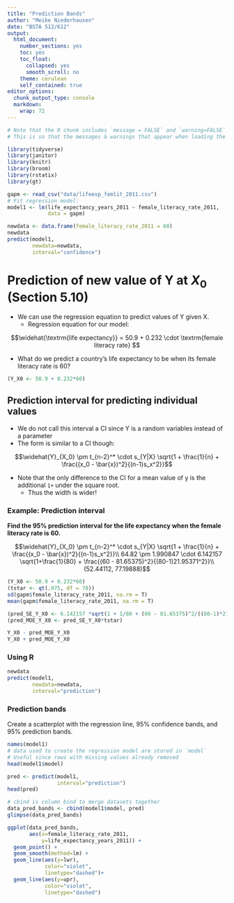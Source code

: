 ```yaml
---
title: "Prediction Bands"
author: "Meike Niederhausen"
date: "BSTA 512/612"
output:
  html_document:
    number_sections: yes
    toc: yes
    toc_float:
      collapsed: yes
      smooth_scroll: no
    theme: cerulean
    self_contained: true
editor_options: 
  chunk_output_type: console
  markdown: 
    wrap: 72
---
```


```r
# Note that the R chunk includes `message = FALSE` and `warning=FALSE` in the first line. 
# This is so that the messages & warnings that appear when loading the packages don't show up in the knitted html file.

library(tidyverse)
library(janitor)
library(knitr)
library(broom)
library(rstatix)
library(gt)
```

```r
gapm <- read_csv("data/lifeexp_femlit_2011.csv")
# Fit regression model:
model1 <- lm(life_expectancy_years_2011 ~ female_literacy_rate_2011,
             data = gapm)
```

```r
newdata <- data.frame(female_literacy_rate_2011 = 60) 
newdata
predict(model1, 
        newdata=newdata, 
        interval="confidence")
```

# Prediction of new value of Y at $X_0$ (Section 5.10)

-   We can use the regression equation to predict values of Y given X.
    -   Regression equation for our model:

$$\widehat{\textrm{life expectancy}} = 50.9 + 0.232 \cdot \textrm{female literacy rate} $$

-   What do we predict a country's life expectancy to be when its female literacy rate is 60?

```r
(Y_X0 <- 50.9 + 0.232*60)
```

## Prediction interval for predicting individual values

-   We do not call this interval a CI since Y is a random variables instead of a parameter
-   The form is similar to a CI though:

$$\widehat{Y}_{X_0} \pm t_{n-2}^* \cdot s_{Y|X} \sqrt{1 + \frac{1}{n} + \frac{(x_0 - \bar{x})^2}{(n-1)s_x^2}}$$

-   Note that the only difference to the CI for a mean value of y is the additional `1+` under the square root.
    -   Thus the width is wider!

### Example: Prediction interval

**Find the 95% prediction interval for the life expectancy when the female literacy rate is 60.**

$$\widehat{Y}_{X_0} \pm t_{n-2}^* \cdot s_{Y|X} \sqrt{1 + \frac{1}{n} + \frac{(x_0 - \bar{x})^2}{(n-1)s_x^2}}\\
64.82 \pm 1.990847 \cdot 6.142157 \sqrt{1+\frac{1}{80} + \frac{(60 - 81.65375)^2}{(80-1)21.95371^2}}\\
(52.44112, 77.19888)$$

```r
(Y_X0 <- 50.9 + 0.232*60)
(tstar <- qt(.975, df = 78))
sd(gapm$female_literacy_rate_2011, na.rm = T)
mean(gapm$female_literacy_rate_2011, na.rm = T)

(pred_SE_Y_X0 <- 6.142157 *sqrt(1 + 1/80 + (60 - 81.65375)^2/((80-1)*21.95371^2)))
(pred_MOE_Y_X0 <- pred_SE_Y_X0*tstar)

Y_X0 - pred_MOE_Y_X0
Y_X0 + pred_MOE_Y_X0
```

### Using R

```r
newdata
predict(model1, 
        newdata=newdata, 
        interval="prediction")
```

### Prediction bands

Create a scatterplot with the regression line, 95% confidence bands, and 95% prediction bands.

```r
names(model1)
# data used to create the regression model are stored in `model`
# Useful since rows with missing values already removed
head(model1$model)  

pred <- predict(model1, 
                interval="prediction")
head(pred)

# cbind is column bind to merge datasets together
data_pred_bands <- cbind(model1$model, pred)
glimpse(data_pred_bands)

ggplot(data_pred_bands, 
       aes(x=female_literacy_rate_2011,
           y=life_expectancy_years_2011)) +
  geom_point() +
  geom_smooth(method=lm) +
  geom_line(aes(y=lwr), 
            color="violet", 
            linetype="dashed")+
  geom_line(aes(y=upr), 
            color="violet", 
            linetype="dashed")
```
